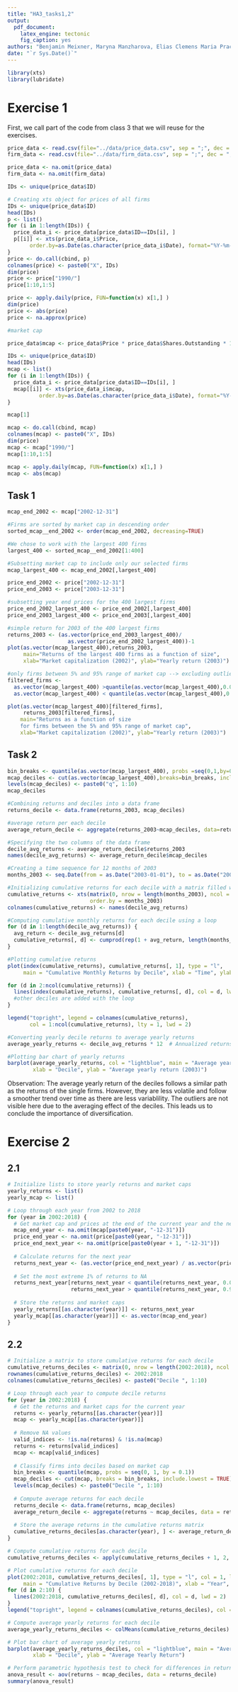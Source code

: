 ---
title: "HA3_tasks1,2"
output:
  pdf_document: 
    latex_engine: tectonic
    fig_caption: yes
authors: "Benjamin Meixner, Maryna Manzharova, Elias Clemens Maria Prackwieser, Richard Takacs"
date: "`r Sys.Date()`"
---

```{r}
library(xts)
library(lubridate)
```

# Exercise 1 

First, we call part of the code from class 3 that we will reuse for the exercises. 

```{r}
price_data <- read.csv(file="../data/price_data.csv", sep = ";", dec = ",")
firm_data <- read.csv(file="../data/firm_data.csv", sep = ";", dec = ",")

price_data <- na.omit(price_data)
firm_data <- na.omit(firm_data)

IDs <- unique(price_data$ID)

# Creating xts object for prices of all firms
IDs <- unique(price_data$ID)
head(IDs)
p <- list()
for (i in 1:length(IDs)) { 
  price_data_i <- price_data[price_data$ID==IDs[i], ]
  p[[i]] <- xts(price_data_i$Price,
       order.by=as.Date(as.character(price_data_i$Date), format="%Y-%m-%d"))
}
price <- do.call(cbind, p)
colnames(price) <- paste0("X", IDs)
dim(price)
price <- price["1990/"]
price[1:10,1:5]

price <- apply.daily(price, FUN=function(x) x[1,] )
dim(price)
price <- abs(price)
price <- na.approx(price)

#market cap

price_data$mcap <- price_data$Price * price_data$Shares.Outstanding * 1000

IDs <- unique(price_data$ID)
head(IDs)
mcap <- list()
for (i in 1:length(IDs)) {
  price_data_i <- price_data[price_data$ID==IDs[i], ]
  mcap[[i]] <- xts(price_data_i$mcap,
          order.by=as.Date(as.character(price_data_i$Date), format="%Y-%m-%d"))
}

mcap[1]

mcap <- do.call(cbind, mcap)
colnames(mcap) <- paste0("X", IDs)
dim(price)
mcap <- mcap["1990/"]
mcap[1:10,1:5]

mcap <- apply.daily(mcap, FUN=function(x) x[1,] )
mcap <- abs(mcap)
```
## Task 1 
```{r}
mcap_end_2002 <- mcap["2002-12-31"]

#Firms are sorted by market cap in descending order
sorted_mcap__end_2002 <- order(mcap_end_2002, decreasing=TRUE)

#We chose to work with the largest 400 firms
largest_400 <- sorted_mcap__end_2002[1:400]

#Subsetting market cap to include only our selected firms
mcap_largest_400 <- mcap_end_2002[,largest_400]

price_end_2002 <- price["2002-12-31"]
price_end_2003 <- price["2003-12-31"]

#subsetting year end prices for the 400 largest firms
price_end_2002_largest_400 <- price_end_2002[,largest_400]
price_end_2003_largest_400 <- price_end_2003[,largest_400]

#simple return for 2003 of the 400 largest firms
returns_2003 <- (as.vector(price_end_2003_largest_400)/
                   as.vector(price_end_2002_largest_400))-1
plot(as.vector(mcap_largest_400),returns_2003,
     main="Returns of the largest 400 firms as a function of size",
     xlab="Market capitalization (2002)", ylab="Yearly return (2003)")

#only firms between 5% and 95% range of market cap --> excluding outliers
filtered_firms <-
  as.vector(mcap_largest_400) >quantile(as.vector(mcap_largest_400),0.05) &
  as.vector(mcap_largest_400) < quantile(as.vector(mcap_largest_400),0.95)

plot(as.vector(mcap_largest_400)[filtered_firms],
     returns_2003[filtered_firms],
    main="Returns as a function of size
    for firms between the 5% and 95% range of market cap",
    xlab="Market capitalization (2002)", ylab="Yearly return (2003)")
```

## Task 2 

```{r}
bin_breaks <- quantile(as.vector(mcap_largest_400), probs =seq(0,1,by=0.1))
mcap_deciles <- cut(as.vector(mcap_largest_400),breaks=bin_breaks, include.lowest=TRUE)
levels(mcap_deciles) <- paste0("q", 1:10)
mcap_deciles

#Combining returns and deciles into a data frame
returns_decile <- data.frame(returns_2003, mcap_deciles)

#average return per each decile
average_return_decile <- aggregate(returns_2003~mcap_deciles, data=returns_decile, FUN=mean)

#Specifying the two columns of the data frame
decile_avg_returns <- average_return_decile$returns_2003
names(decile_avg_returns) <- average_return_decile$mcap_deciles

#Creating a time sequence for 12 months of 2003
months_2003 <- seq.Date(from = as.Date("2003-01-01"), to = as.Date("2003-12-31"), by = "month")

#Initializing cumulative returns for each decile with a matrix filled with 0-s
cumulative_returns <- xts(matrix(0, nrow = length(months_2003), ncol = length(decile_avg_returns)),
                          order.by = months_2003)
colnames(cumulative_returns) <- names(decile_avg_returns)

#Computing cumulative monthly returns for each decile using a loop
for (d in 1:length(decile_avg_returns)) {
  avg_return <- decile_avg_returns[d]
  cumulative_returns[, d] <- cumprod(rep(1 + avg_return, length(months_2003))) - 1
}

#Plotting cumulative returns
plot(index(cumulative_returns), cumulative_returns[, 1], type = "l",
     main = "Cumulative Monthly Returns by Decile", xlab = "Time", ylab = "Cumulative Return")  # First decile is used as the base plot

for (d in 2:ncol(cumulative_returns)) {
  lines(index(cumulative_returns), cumulative_returns[, d], col = d, lwd = 2) 
  #other deciles are added with the loop
}

legend("topright", legend = colnames(cumulative_returns),
       col = 1:ncol(cumulative_returns), lty = 1, lwd = 2)

#Converting yearly decile returns to average yearly returns
average_yearly_returns <- decile_avg_returns * 12  # Annualized returns

#Plotting bar chart of yearly returns
barplot(average_yearly_returns, col = "lightblue", main = "Average yearly returns by decile",
        xlab = "Decile", ylab = "Average yearly return (2003)")
```
Observation: The average yearly return of the deciles follows a similar path
as the returns of the single firms.
However, they are less volatile and follow a smoother trend over time as there are less variablility. The outliers are not visible here due to the averaging effect of the deciles. This leads us to conclude the importance of diversification.

# Exercise 2

## 2.1

```{r}
# Initialize lists to store yearly returns and market caps
yearly_returns <- list()
yearly_mcap <- list()

# Loop through each year from 2002 to 2018
for (year in 2002:2018) {
  # Get market cap and prices at the end of the current year and the next year
  mcap_end_year <- na.omit(mcap[paste0(year, "-12-31")])
  price_end_year <- na.omit(price[paste0(year, "-12-31")])
  price_end_next_year <- na.omit(price[paste0(year + 1, "-12-31")])
  
  # Calculate returns for the next year
  returns_next_year <- (as.vector(price_end_next_year) / as.vector(price_end_year)) - 1
  
  # Set the most extreme 1% of returns to NA
  returns_next_year[returns_next_year < quantile(returns_next_year, 0.005) | 
                    returns_next_year > quantile(returns_next_year, 0.995)] <- NA
  
  # Store the returns and market caps
  yearly_returns[[as.character(year)]] <- returns_next_year
  yearly_mcap[[as.character(year)]] <- as.vector(mcap_end_year)
}
```

## 2.2

```{r}
# Initialize a matrix to store cumulative returns for each decile
cumulative_returns_deciles <- matrix(0, nrow = length(2002:2018), ncol = 10)
rownames(cumulative_returns_deciles) <- 2002:2018
colnames(cumulative_returns_deciles) <- paste0("Decile ", 1:10)

# Loop through each year to compute decile returns
for (year in 2002:2018) {
  # Get the returns and market caps for the current year
  returns <- yearly_returns[[as.character(year)]]
  mcap <- yearly_mcap[[as.character(year)]]
  
  # Remove NA values
  valid_indices <- !is.na(returns) & !is.na(mcap)
  returns <- returns[valid_indices]
  mcap <- mcap[valid_indices]
  
  # Classify firms into deciles based on market cap
  bin_breaks <- quantile(mcap, probs = seq(0, 1, by = 0.1))
  mcap_deciles <- cut(mcap, breaks = bin_breaks, include.lowest = TRUE)
  levels(mcap_deciles) <- paste0("Decile ", 1:10)
  
  # Compute average returns for each decile
  returns_decile <- data.frame(returns, mcap_deciles)
  average_return_decile <- aggregate(returns ~ mcap_deciles, data = returns_decile, FUN = mean)
  
  # Store the average returns in the cumulative returns matrix
  cumulative_returns_deciles[as.character(year), ] <- average_return_decile$returns
}
```

```{r}
# Compute cumulative returns for each decile
cumulative_returns_deciles <- apply(cumulative_returns_deciles + 1, 2, cumprod) - 1

# Plot cumulative returns for each decile
plot(2002:2018, cumulative_returns_deciles[, 1], type = "l", col = 1, lwd = 2,
     main = "Cumulative Returns by Decile (2002-2018)", xlab = "Year", ylab = "Cumulative Return")
for (d in 2:10) {
  lines(2002:2018, cumulative_returns_deciles[, d], col = d, lwd = 2)
}
legend("topright", legend = colnames(cumulative_returns_deciles), col = 1:10, lty = 1, lwd = 2)
```

```{r}
# Compute average yearly returns for each decile
average_yearly_returns_deciles <- colMeans(cumulative_returns_deciles)

# Plot bar chart of average yearly returns
barplot(average_yearly_returns_deciles, col = "lightblue", main = "Average Yearly Returns by Decile (2002-2018)",
        xlab = "Decile", ylab = "Average Yearly Return")
```

```{r}
# Perform parametric hypothesis test to check for differences in returns
anova_result <- aov(returns ~ mcap_deciles, data = returns_decile)
summary(anova_result)
```

